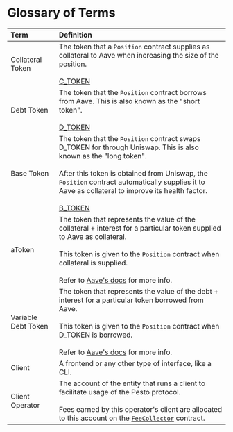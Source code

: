 # Glossary of Terms

| Term                | Definition                                                                                                                                                                                                                                                                                                                                    |
| :------------------ | :-------------------------------------------------------------------------------------------------------------------------------------------------------------------------------------------------------------------------------------------------------------------------------------------------------------------------------------------- |
| Collateral Token    | The token that a `Position` contract supplies as collateral to Aave when increasing the size of the position. <br/><br/> [C_TOKEN](technical-docs/contracts/position#c_token)                                                                                                                                                                 |
| Debt Token          | The token that the `Position` contract borrows from Aave. This is also known as the "short token". <br/><br/> [D_TOKEN](technical-docs/contracts/position#d_token)                                                                                                                                                                            |
| Base Token          | The token that the `Position` contract swaps D_TOKEN for through Uniswap. This is also known as the "long token". <br/><br/> After this token is obtained from Uniswap, the `Position` contract automatically supplies it to Aave as collateral to improve its health factor. <br/><br/> [B_TOKEN](technical-docs/contracts/position#b_token) |
| aToken              | The token that represents the value of the collateral + interest for a particular token supplied to Aave as collateral. <br/><br/> This token is given to the `Position` contract when collateral is supplied. <br/><br/> Refer to [Aave's docs](https://docs.aave.com/developers/tokens/atoken) for more info.                               |
| Variable Debt Token | The token that represents the value of the debt + interest for a particular token borrowed from Aave. <br/><br/> This token is given to the `Position` contract when D_TOKEN is borrowed. <br/><br/> Refer to [Aave's docs](https://docs.aave.com/developers/tokens/debttoken) for more info.                                                 |
| Client              | A frontend or any other type of interface, like a CLI.                                                                                                                                                                                                                                                                                        |
| Client Operator     | The account of the entity that runs a client to facilitate usage of the Pesto protocol. <br/><br/> Fees earned by this operator's client are allocated to this account on the [`FeeCollector`](/technical-docs/contracts/fee-collector.mdx) contract.                                                                                         |
